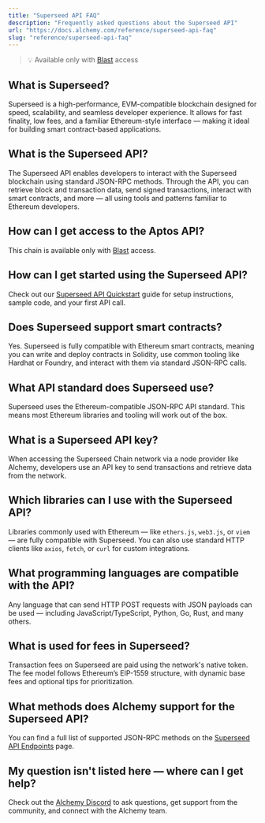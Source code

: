 ```yaml
---
title: "Superseed API FAQ"
description: "Frequently asked questions about the Superseed API"
url: "https://docs.alchemy.com/reference/superseed-api-faq"
slug: "reference/superseed-api-faq"
---
```


> 💡  Available only with [Blast](../reference/introduction-to-blast#how-to-get-blast) access

## What is Superseed?

Superseed is a high-performance, EVM-compatible blockchain designed for speed, scalability, and seamless developer experience. It allows for fast finality, low fees, and a familiar Ethereum-style interface — making it ideal for building smart contract-based applications.

## What is the Superseed API?

The Superseed API enables developers to interact with the Superseed blockchain using standard JSON-RPC methods. Through the API, you can retrieve block and transaction data, send signed transactions, interact with smart contracts, and more — all using tools and patterns familiar to Ethereum developers.

## How can I get access to the Aptos API?

This chain is available only with [Blast](/node/blast-api/blast-quickstart) access.

## How can I get started using the Superseed API?

Check out our [Superseed API Quickstart](/reference/superseed-api-quickstart) guide for setup instructions, sample code, and your first API call.

## Does Superseed support smart contracts?

Yes. Superseed is fully compatible with Ethereum smart contracts, meaning you can write and deploy contracts in Solidity, use common tooling like Hardhat or Foundry, and interact with them via standard JSON-RPC calls.

## What API standard does Superseed use?

Superseed uses the Ethereum-compatible JSON-RPC API standard. This means most Ethereum libraries and tooling will work out of the box.

## What is a Superseed API key?

When accessing the Superseed Chain network via a node provider like Alchemy, developers use an API key to send transactions and retrieve data from the network.

## Which libraries can I use with the Superseed API?

Libraries commonly used with Ethereum — like `ethers.js`, `web3.js`, or `viem` — are fully compatible with Superseed. You can also use standard HTTP clients like `axios`, `fetch`, or `curl` for custom integrations.

## What programming languages are compatible with the API?

Any language that can send HTTP POST requests with JSON payloads can be used — including JavaScript/TypeScript, Python, Go, Rust, and many others.

## What is used for fees in Superseed?

Transaction fees on Superseed are paid using the network's native token. The fee model follows Ethereum’s EIP-1559 structure, with dynamic base fees and optional tips for prioritization.

## What methods does Alchemy support for the Superseed API?

You can find a full list of supported JSON-RPC methods on the [Superseed API Endpoints](/node/superseed/superseed-api-endpoints) page.

## My question isn't listed here — where can I get help?

Check out the [Alchemy Discord](https://alchemy.com/discord) to ask questions, get support from the community, and connect with the Alchemy team.
